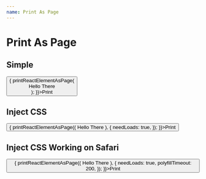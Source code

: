 ```yaml
---
name: Print As Page
---
```



# Print As Page

## Simple

<Playground>
    <button onClick={() => {
        printReactElementAsPage(<html>
            <head></head>
            <body>
                <div>Hello There</div>
            </body>
        </html>);
    }}>Print</button>
</Playground>

## Inject CSS

<Playground>
    <button onClick={() => {
        printReactElementAsPage((<html>
            <head>
                <link 
                    href="https://cdn.jsdelivr.net/npm/antd@4.0.1/dist/antd.min.css"
                    rel="stylesheet"
                    type="text/css"
                />
            </head>
            <body>
                <Card
                title="Hello"
                >
                    Hello There
                </Card>
            </body>
        </html>), {
            needLoads: true,
        });
    }}>Print</button>
</Playground>

## Inject CSS Working on Safari

<Playground>
    <button onClick={() => {
        printReactElementAsPage((<html>
            <head>
                <link 
                    href="https://cdn.jsdelivr.net/npm/antd@4.0.1/dist/antd.min.css"
                    rel="stylesheet"
                    type="text/css"
                />
            </head>
            <body>
                <Card
                title="Hello"
                >
                    Hello There
                </Card>
            </body>
        </html>), {
            needLoads: true,
            polyfillTimeout: 200,
        });
    }}>Print</button>
</Playground>

